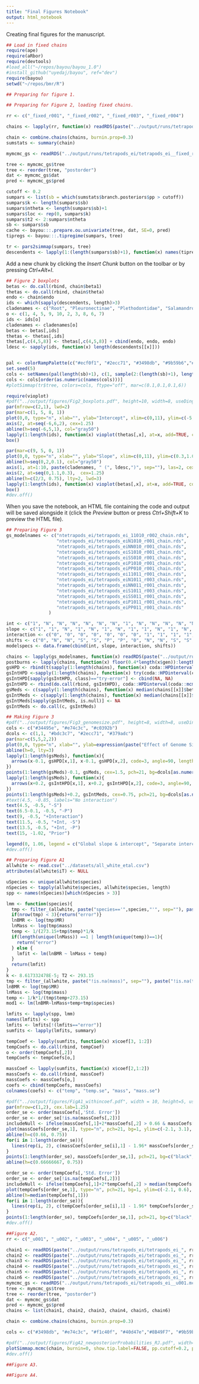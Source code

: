 ```yaml
---
title: "Final Figures Notebook"
output: html_notebook
---
```


Creating final figures for the manuscript.
```r
## Load in fixed chains
require(ape) 
require(aRbor)
require(devtools)
#load_all("~/repos/bayou/bayou_1.0")
#install_github("uyedaj/bayou", ref="dev")
require(bayou)
setwd("~/repos/bmr/R")
```

```r
## Preparing for figure 1. 

```


```r
## Preparing for Figure 2, loading fixed chains. 

rr <- c("_fixed_r001", "_fixed_r002", "_fixed_r003", "_fixed_r004")

chains <- lapply(rr, function(x) readRDS(paste("../output/runs/tetrapods_ei/tetrapods_ei_", x, ".chain.rds", sep="")))

chain <- combine.chains(chains, burnin.prop=0.3)
sumstats <- summary(chain)

mymcmc_gs <- readRDS("../output/runs/tetrapods_ei/tetrapods_ei__fixed_r001.mcmc.rds")

tree <- mymcmc_gs$tree
tree <- reorder(tree, "postorder")
dat <- mymcmc_gs$dat
pred <- mymcmc_gs$pred

cutoff <- 0.2
sumpars <- list(sb = which(sumstats$branch.posteriors$pp > cutoff))
sumpars$k <- length(sumpars$sb)
sumpars$ntheta <- length(sumpars$sb)+1
sumpars$loc <- rep(0, sumpars$k)
sumpars$t2 <- 2:sumpars$ntheta
sb <- sumpars$sb
cache <- bayou:::.prepare.ou.univariate(tree, dat, SE=0, pred)
tipregs <- bayou:::.tipregime(sumpars, tree)

tr <- pars2simmap(sumpars, tree)
descendents <- lapply(1:(length(sumpars$sb)+1), function(x) names(tipregs[tipregs==x])) 

```

Add a new chunk by clicking the *Insert Chunk* button on the toolbar or by pressing *Ctrl+Alt+I*.
```r
## Figure 2 boxplots
betas <- do.call(rbind, chain$beta1)
thetas <- do.call(rbind, chain$theta)
endo <- chain$endo
ids <- which(sapply(descendents, length)>3)
cladenames <- c("Root", "Pleuronectinae", "Plethodontidae", "Salamandroidea", "Caudata", "Serpentes", "Squamata", "Chiroptera", "Mammalia", "Aves")
o <- c(1, 4, 5, 9, 10, 2, 3, 8, 6, 7)
ids <- ids[o]
cladenames <- cladenames[o]
betas <- betas[,ids]
thetas <- thetas[,ids]
thetas[,c(4,5,8)] <- thetas[,c(4,5,8)] + cbind(endo, endo, endo)
ldesc <- sapply(ids, function(x) length(descendents[[x]]))


pal <- colorRampPalette(c("#ecf0f1", "#2ecc71", "#3498db", "#9b59b6","#e74c3c",  "#e67e22", "#f1c40f"))
set.seed(5)
cols <- setNames(pal(length(sb)+1), c(1, sample(2:(length(sb)+1), length(sb), replace=FALSE)))
cols <- cols[order(as.numeric(names(cols)))]
#plotSimmap(tr$tree, colors=cols, ftype="off", mar=c(0.1,0.1,0.1,6))

require(vioplot)
#pdf("../output/figures/Fig2_boxplots.pdf", height=10, width=8, useDingbats = FALSE)
par(mfrow=c(2,1), lwd=2)
par(mar=c(1, 5, 8, 1))
plot(0,0, type="n", xlab="", ylab="Intercept", xlim=c(0,11), ylim=c(-5,4.5), xaxt="n", cex.lab=1.25, yaxt="n")
axis(2, at=seq(-6,6,2), cex=1.25)
abline(h=seq(-6,5,1), col="gray50")
lapply(1:length(ids), function(x) vioplot(thetas[,x], at=x, add=TRUE, col=cols[ids[x]], border="black"))
box()

par(mar=c(9, 5, 0, 1))
plot(0,0, type="n", xlab="", ylab="Slope", xlim=c(0,11), ylim=c(0.3,1.05), xaxt="n", cex.lab=1.25, yaxt="n")
abline(h=seq(0,2,0.1), col="gray50")
axis(1, at=1:10, paste(cladenames, " (", ldesc,")", sep=""), las=2, cex=1.5)
axis(2, at=seq(0,1.1,0.3),  cex=1.25)
abline(h=c(2/3, 0.75), lty=2, lwd=3)
lapply(1:length(ids), function(x) vioplot(betas[,x], at=x, add=TRUE, col=cols[ids[x]], cex=2))
box()
#dev.off()
```

When you save the notebook, an HTML file containing the code and output will be saved alongside it (click the *Preview* button or press *Ctrl+Shift+K* to preview the HTML file).

```r
## Preparing Figure 3 
gs_modelnames <- c("ntetrapods_ei/tetrapods_ei_11010_r002_chain.rds", 
                   "ntetrapods_ei/tetrapods_eiN1010_r001_chain.rds",
                   "ntetrapods_ei/tetrapods_eiNN010_r001_chain.rds",
                   "ntetrapods_ei/tetrapods_eiS1010_r001_chain.rds",
                   "ntetrapods_ei/tetrapods_eiSS010_r001_chain.rds",
                   "ntetrapods_ei/tetrapods_eiP1010_r001_chain.rds",
                   "ntetrapods_ei/tetrapods_eiPP010_r001_chain.rds",
                   "ntetrapods_ei/tetrapods_ei11011_r001_chain.rds",
                   "ntetrapods_ei/tetrapods_eiN1011_r003_chain.rds",
                   "ntetrapods_ei/tetrapods_eiNN011_r001_chain.rds",
                   "ntetrapods_ei/tetrapods_eiS1011_r003_chain.rds",
                   "ntetrapods_ei/tetrapods_eiSS011_r001_chain.rds",
                   "ntetrapods_ei/tetrapods_eiP1011_r001_chain.rds",
                   "ntetrapods_ei/tetrapods_eiPP011_r001_chain.rds"
                )

int <- c("1", "N", "N", "N", "N", "N", "N", "1", "N", "N", "N", "N", "N", "N", "1")
slope <- c("1", "1", "N", "1", "N", "1", "N", "1", "1", "N", "1", "N", "1", "N", "1")
interaction <- c("0", "0", "0", "0", "0", "0", "0", "1", "1", "1", "1", "1", "1", "1", "1")
shifts <- c("0", "N", "N", "S", "S", "P", "P", "0", "N", "N", "S", "S", "P", "P", "1")
modelspecs <- data.frame(cbind(int, slope, interaction, shifts))

chains <- lapply(gs_modelnames, function(x) readRDS(paste("../output/runs/", x, sep="")))
postburns <- lapply(chains, function(x) floor(0.4*length(x$gen)):length(x$gen))
gsHPD <- rbind(t(sapply(1:length(chains), function(x) coda::HPDinterval(coda::mcmc(chains[[x]]$beta_lnGS[postburns[[x]]])))), coda::HPDinterval(coda::mcmc(rnorm(100000, 0, 0.5))))
gsIntHPD <-sapply(1:length(chains), function(x) try(coda::HPDinterval(coda::mcmc(chains[[x]]$beta_lnMassxlnGS[postburns[[x]]]))))
gsIntHPD[sapply(gsIntHPD, class)=="try-error"] <- cbind(NA, NA)
gsIntHPD <- rbind(do.call(rbind, gsIntHPD), coda::HPDinterval(coda::mcmc(rnorm(1000000, 0, 0.25))))
gsMeds <- c(sapply(1:length(chains), function(x) median(chains[[x]]$beta_lnGS[postburns[[x]]])),0)
gsIntMeds <- c(sapply(1:length(chains), function(x) median(chains[[x]]$beta_lnMassxlnGS[postburns[[x]]])),0)
gsIntMeds[sapply(gsIntMeds, is.null)] <- NA
gsIntMeds <- do.call(c, gsIntMeds)
```


```r
## Making Figure 3
#pdf("../output/figures/Fig3_genomesize.pdf", height=8, width=8, useDingbats = FALSE)
cols <- c("#34495e", "#e74c3c", "#c0392b")
dcols <- c(1,1, "#bdc3c7", "#2ecc71", "#379adc")
par(mar=c(5,5,2,2))
plot(0,0, type="n", xlab="", ylab=expression(paste("Effect of Genome Size (", beta[lnGS], ")",sep="")), xaxt="n", xlim=c(0.5, length(gsMeds)+0.5), ylim=c(-1, 1), cex.lab=1.5)
abline(h=0, lty=3)
lapply(1:length(gsMeds), function(x){
  arrows(x-0.1, gsHPD[x,1], x-0.1, gsHPD[x,2], code=3, angle=90, length=0.1, col = cols[as.numeric(factor(apply(modelspecs[,1:2], 1, paste, collapse="")))[x]],lwd=-1.25+as.numeric(modelspecs[x,1]) + as.numeric(modelspecs[x,2]))
})
points(1:length(gsMeds)-0.1, gsMeds, cex=1.5, pch=21, bg=dcols[as.numeric(factor(modelspecs[, 4]))])
lapply(1:length(gsMeds), function(x){
  arrows(x+0.2, gsIntHPD[x,1], x+0.2, gsIntHPD[x,2], code=3, angle=90, lwd=1, lty=2, col=cols[as.numeric(factor(apply(modelspecs[,1:2], 1, paste, collapse="")))[x]], length=0.05)
})
points(1:length(gsMeds)+0.2, gsIntMeds, cex=0.75, pch=21, bg=dcols[as.numeric(factor(modelspecs[, 4]))])
#text(4.5, -0.85, labels="No interaction")
text(4.5, -0.5, "-S")
text(6.5-0.1, -0.5, "-P")
text(9, -0.5, "+Interaction")
text(11.5, -0.5, "+Int, -S")
text(13.5, -0.5, "+Int, -P")
text(15, -1.02, "Prior")

legend(0, 1.06, legend = c("Global slope & intercept", "Separate intercepts", "Separate slopes & intercepts","No shifts", "All shifts", "- Salamander shifts", "- Plethodon shift", "Interaction coefficient"), col=c(cols, 1,1,1,1,1), lwd=c(0.75, 1.75, 2.75,0, 0,0, 0, 1), pt.lwd=c(0,0,0,1,1,1,1,0), lty=c(rep(1, 3), 0,0,0,0, 2), pch=21, pt.bg=c(0,0,0,dcols[1], dcols[3], dcols[4], dcols[5],0), pt.cex=c(0,0,0,2,2,2,2,0))
#dev.off()

```

```r
## Preparing Figure A1
allwhite <- read.csv("../datasets/all_white_etal.csv")
attributes(allwhite$iT) <- NULL

uSpecies <- unique(allwhite$species)
nSpecies <- tapply(allwhite$species, allwhite$species, length)
spp <- names(nSpecies)[which(nSpecies > 3)]

lmm <- function(species){
  tmp <- filter_(allwhite, paste("species=='",species,"'", sep=""), paste("!is.na(mass)", sep=""), paste("!is.na(temp)", sep=""), paste("!is.na(MR)", sep=""))
  if(nrow(tmp) < 3){return("error")}
  lnBMR <- log(tmp$MR)
  lnMass <- log(tmp$mass)
  temp <- 1/(273.15+tmp$temp)*1/k
  if(length(unique(lnMass)) ==1 | length(unique(temp))==1){
    return("error")
  } else {
    lmfit <- lm(lnBMR ~ lnMass + temp)
  }
  return(lmfit)
}
k <- 8.617332478E-5; T2 <- 293.15
tmp <- filter_(allwhite, paste("!is.na(mass)", sep=""), paste("!is.na(temp)", sep=""), paste("!is.na(MR)", sep=""))
lnBMR <- log(tmp$MR)
lnMass <- log(tmp$mass)
temp <- 1/k*1/(tmp$temp+273.15)
mod1 <- lm(lnBMR~lnMass+temp+tmp$species)

lmfits <- lapply(spp, lmm)
names(lmfits) <- spp
lmfits <- lmfits[!(lmfits=="error")]
sumfits <- lapply(lmfits, summary)

tempCoef <- lapply(sumfits, function(x) x$coef[3, 1:2])
tempCoefs <- do.call(rbind, tempCoef)
o <- order(tempCoefs[,2])
tempCoefs <- tempCoefs[o,]

massCoef <- lapply(sumfits, function(x) x$coef[2,1:2])
massCoefs <- do.call(rbind, massCoef)
massCoefs <- massCoefs[o,]
coefs <- cbind(tempCoefs, massCoefs)
colnames(coefs) <- c("temp", "temp.se", "mass", "mass.se")

#pdf("../output/figures/FigA1_withincoef.pdf", width = 10, height=5, useDingbats = FALSE)
par(mfrow=c(1,2), cex.lab=1.25)
order_se <- order(massCoefs[,'Std. Error'])
order_se <- order_se[!is.na(massCoefs[,2])]
includeNull <- ifelse(massCoefs[,1]+2*massCoefs[,2] > 0.66 & massCoefs[,1]-2*massCoefs[,2] < 0.75, 1, 0)
plot(massCoefs[order_se,1], type="n", pch=21, bg=1, ylim=c(-2.1, 3.1), xlab="Species", ylab="Regression coefficient (lnBMR ~ LnMass)", xaxt="n")
abline(h=c(0.66, 0.75))
for(i in 1:length(order_se)){
  lines(rep(i, 2), c(massCoefs[order_se[i],1] - 1.96* massCoefs[order_se[i],2], massCoefs[order_se[i],1] + 1.96*massCoefs[order_se,2][i]), lty=3)
}
points(1:length(order_se), massCoefs[order_se,1], pch=21, bg=c("black", "gray90")[includeNull[order_se]+1])
abline(h=c(0.66666667, 0.75))

order_se <- order(tempCoefs[,'Std. Error'])
order_se <- order_se[!is.na(tempCoefs[,2])]
includeNull <- ifelse(tempCoefs[,1]+2*tempCoefs[,2] > median(tempCoefs[,1]) & tempCoefs[,1]-2*tempCoefs[,2] < median(tempCoefs[,1]), 1, 0)
plot(tempCoefs[order_se,1], type="n", pch=21, bg=1, ylim=c(-2.1, 0.6), xlab="Species", ylab="Regression coefficient (lnBMR ~ Temperature)", xaxt="n")
abline(h=median(tempCoefs[,1]))
for(i in 1:length(order_se)){
  lines(rep(i, 2), c(tempCoefs[order_se[i],1] - 1.96* tempCoefs[order_se[i],2], tempCoefs[order_se[i],1] + 1.96*tempCoefs[order_se,2][i]), lty=3)
}
points(1:length(order_se), tempCoefs[order_se,1], pch=21, bg=c("black", "gray90")[includeNull[order_se]+1])
#dev.off()

```

```r
##Figure A2. 
rr <- c("_u001", "_u002", "_u003", "_u004", "_u005", "_u006")

chain1 <- readRDS(paste("../output/runs/tetrapods_ei/tetrapods_ei_", rr[1], ".chain.rds", sep=""))
chain2 <- readRDS(paste("../output/runs/tetrapods_ei/tetrapods_ei_", rr[2], ".chain.rds", sep=""))
chain3 <- readRDS(paste("../output/runs/tetrapods_ei/tetrapods_ei_", rr[3], ".chain.rds", sep=""))
chain4 <- readRDS(paste("../output/runs/tetrapods_ei/tetrapods_ei_", rr[4], ".chain.rds", sep=""))
chain5 <- readRDS(paste("../output/runs/tetrapods_ei/tetrapods_ei_", rr[5], ".chain.rds", sep=""))
chain6 <- readRDS(paste("../output/runs/tetrapods_ei/tetrapods_ei_", rr[6], ".chain.rds", sep=""))
mymcmc_gs <- readRDS("../output/runs/tetrapods_ei/tetrapods_ei__u001.mcmc.rds")
tree <- mymcmc_gs$tree
tree <- reorder(tree, "postorder")
dat <- mymcmc_gs$dat
pred <- mymcmc_gs$pred
chains <- list(chain1, chain2, chain3, chain4, chain5, chain6)

chain <- combine.chains(chains, burnin.prop=0.3)

cols <- c("#3498db", "#e74c3c", "#f1c40f", "#40d47e","#8B49F7", "#9b59b6", "#8CCDE3", "#1abc9c", "#40d47e")

#pdf("../output/figures/FigA2_newposteriorProbabilities_RJ.pdf", width=8, height=14, useDingbats=FALSE)
plotSimmap.mcmc(chain, burnin=0, show.tip.label=FALSE, pp.cutoff=0.2, pal = colorRampPalette(cols), lwd=1.75)
#dev.off()

```

```r
##Figure A3.
```

```r
##Figure A4.
```



